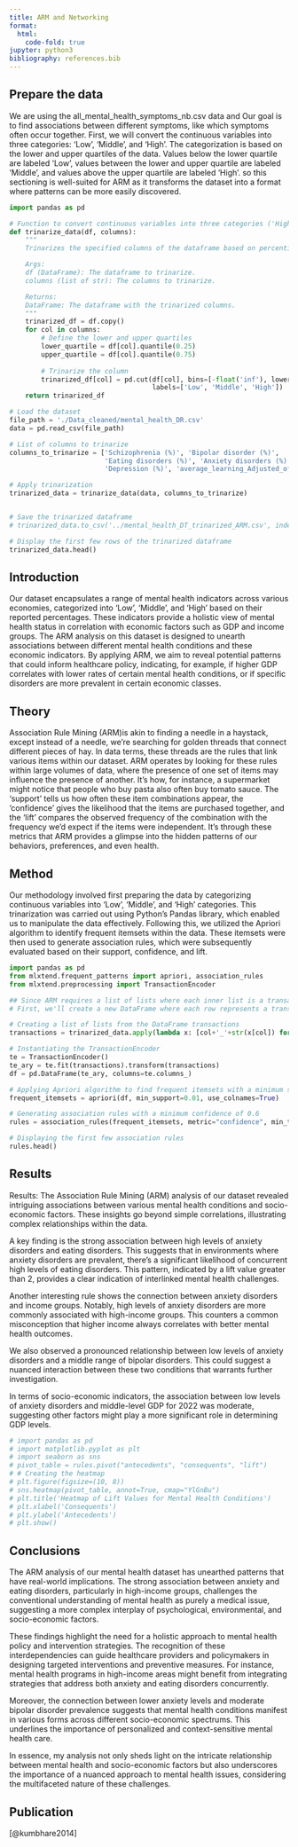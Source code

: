 ```yaml
---
title: ARM and Networking
format:
  html:
    code-fold: true
jupyter: python3
bibliography: references.bib
---
```


## Prepare the data

We are using the all_mental_health_symptoms_nb.csv data and Our goal is to find associations between different symptoms, like which symptoms often occur together. First, we will convert the continuous variables into three categories: 'Low', 'Middle', and 'High'. The categorization is based on the lower and upper quartiles of the data. Values below the lower quartile are labeled 'Low', values between the lower and upper quartile are labeled 'Middle', and values above the upper quartile are labeled 'High'. so this sectioning is well-suited for ARM as it transforms the dataset into a format where patterns can be more easily discovered.

```python
import pandas as pd

# Function to convert continuous variables into three categories ('High', 'Middle', 'Low')
def trinarize_data(df, columns):
    """
    Trinarizes the specified columns of the dataframe based on percentiles.

    Args:
    df (DataFrame): The dataframe to trinarize.
    columns (list of str): The columns to trinarize.

    Returns:
    DataFrame: The dataframe with the trinarized columns.
    """
    trinarized_df = df.copy()
    for col in columns:
        # Define the lower and upper quartiles
        lower_quartile = df[col].quantile(0.25)
        upper_quartile = df[col].quantile(0.75)
        
        # Trinarize the column
        trinarized_df[col] = pd.cut(df[col], bins=[-float('inf'), lower_quartile, upper_quartile, float('inf')],
                                    labels=['Low', 'Middle', 'High'])
    return trinarized_df

# Load the dataset
file_path = './Data_cleaned/mental_health_DR.csv'
data = pd.read_csv(file_path)

# List of columns to trinarize
columns_to_trinarize = ['Schizophrenia (%)', 'Bipolar disorder (%)', 
                        'Eating disorders (%)', 'Anxiety disorders (%)', 
                        'Depression (%)', 'average_learning_Adjusted_of_school', 'GDP(2022)']

# Apply trinarization
trinarized_data = trinarize_data(data, columns_to_trinarize)


# Save the trinarized dataframe
# trinarized_data.to_csv('../mental_health_DT_trinarized_ARM.csv', index=False)

# Display the first few rows of the trinarized dataframe
trinarized_data.head()
```

## Introduction

Our dataset encapsulates a range of mental health indicators across various economies, categorized into 'Low', 'Middle', and 'High' based on their reported percentages. These indicators provide a holistic view of mental health status in correlation with economic factors such as GDP and income groups. The ARM analysis on this dataset is designed to unearth associations between different mental health conditions and these economic indicators. By applying ARM, we aim to reveal potential patterns that could inform healthcare policy, indicating, for example, if higher GDP correlates with lower rates of certain mental health conditions, or if specific disorders are more prevalent in certain economic classes.

## Theory

Association Rule Mining (ARM)is akin to finding a needle in a haystack, except instead of a needle, we're searching for golden threads that connect different pieces of hay. In data terms, these threads are the rules that link various items within our dataset. ARM operates by looking for these rules within large volumes of data, where the presence of one set of items may influence the presence of another. It's how, for instance, a supermarket might notice that people who buy pasta also often buy tomato sauce. The 'support' tells us how often these item combinations appear, the 'confidence' gives the likelihood that the items are purchased together, and the 'lift' compares the observed frequency of the combination with the frequency we'd expect if the items were independent. It's through these metrics that ARM provides a glimpse into the hidden patterns of our behaviors, preferences, and even health.

## Method

Our methodology involved first preparing the data by categorizing continuous variables into 'Low', 'Middle', and 'High' categories. This trinarization was carried out using Python's Pandas library, which enabled us to manipulate the data effectively. Following this, we utilized the Apriori algorithm to identify frequent itemsets within the data. These itemsets were then used to generate association rules, which were subsequently evaluated based on their support, confidence, and lift.

```python
import pandas as pd
from mlxtend.frequent_patterns import apriori, association_rules
from mlxtend.preprocessing import TransactionEncoder

## Since ARM requires a list of lists where each inner list is a transaction, we will convert the DataFrame
# First, we'll create a new DataFrame where each row represents a transaction and each cell represents a categorical item

# Creating a list of lists from the DataFrame transactions
transactions = trinarized_data.apply(lambda x: [col+'_'+str(x[col]) for col in trinarized_data.columns], axis=1).tolist()

# Instantiating the TransactionEncoder
te = TransactionEncoder()
te_ary = te.fit(transactions).transform(transactions)
df = pd.DataFrame(te_ary, columns=te.columns_)

# Applying Apriori algorithm to find frequent itemsets with a minimum support of 0.01
frequent_itemsets = apriori(df, min_support=0.01, use_colnames=True)

# Generating association rules with a minimum confidence of 0.6
rules = association_rules(frequent_itemsets, metric="confidence", min_threshold=0.6)

# Displaying the first few association rules
rules.head()

```

## Results

Results: The Association Rule Mining (ARM) analysis of our dataset revealed intriguing associations between various mental health conditions and socio-economic factors. These insights go beyond simple correlations, illustrating complex relationships within the data.

A key finding is the strong association between high levels of anxiety disorders and eating disorders. This suggests that in environments where anxiety disorders are prevalent, there's a significant likelihood of concurrent high levels of eating disorders. This pattern, indicated by a lift value greater than 2, provides a clear indication of interlinked mental health challenges.

Another interesting rule shows the connection between anxiety disorders and income groups. Notably, high levels of anxiety disorders are more commonly associated with high-income groups. This counters a common misconception that higher income always correlates with better mental health outcomes.

We also observed a pronounced relationship between low levels of anxiety disorders and a middle range of bipolar disorders. This could suggest a nuanced interaction between these two conditions that warrants further investigation.

In terms of socio-economic indicators, the association between low levels of anxiety disorders and middle-level GDP for 2022 was moderate, suggesting other factors might play a more significant role in determining GDP levels.

```python
# import pandas as pd
# import matplotlib.pyplot as plt
# import seaborn as sns
# pivot_table = rules.pivot("antecedents", "consequents", "lift")
# # Creating the heatmap
# plt.figure(figsize=(10, 8))
# sns.heatmap(pivot_table, annot=True, cmap="YlGnBu")
# plt.title('Heatmap of Lift Values for Mental Health Conditions')
# plt.xlabel('Consequents')
# plt.ylabel('Antecedents')
# plt.show()
```

## Conclusions

The ARM analysis of our mental health dataset has unearthed patterns that have real-world implications. The strong association between anxiety and eating disorders, particularly in high-income groups, challenges the conventional understanding of mental health as purely a medical issue, suggesting a more complex interplay of psychological, environmental, and socio-economic factors.

These findings highlight the need for a holistic approach to mental health policy and intervention strategies. The recognition of these interdependencies can guide healthcare providers and policymakers in designing targeted interventions and preventive measures. For instance, mental health programs in high-income areas might benefit from integrating strategies that address both anxiety and eating disorders concurrently.

Moreover, the connection between lower anxiety levels and moderate bipolar disorder prevalence suggests that mental health conditions manifest in various forms across different socio-economic spectrums. This underlines the importance of personalized and context-sensitive mental health care.

In essence, my analysis not only sheds light on the intricate relationship between mental health and socio-economic factors but also underscores the importance of a nuanced approach to mental health issues, considering the multifaceted nature of these challenges.

## Publication

[@kumbhare2014]